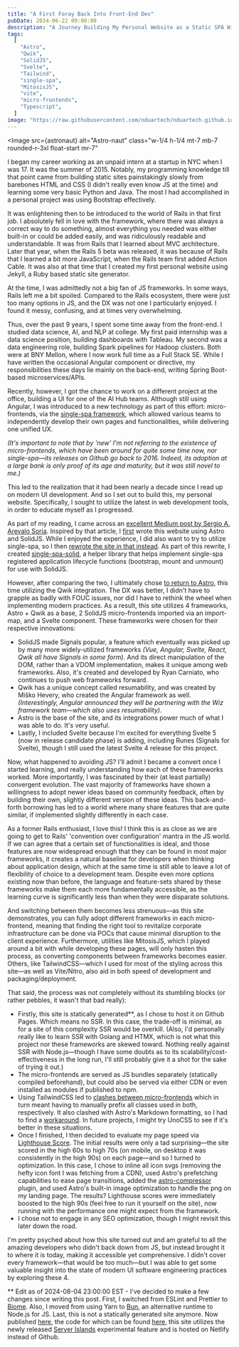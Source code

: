 ```yaml
---
title: "A First Foray Back Into Front-End Dev"
pubDate: 2024-06-22 09:00:00
description: "A Journey Building My Personal Website as a Static SPA With Micro-Frontends"
tags:
  [
    "Astro",
    "Qwik",
    "SolidJS",
    "Svelte",
    "Tailwind",
    "single-spa",
    "MitosisJS",
    "vite",
    "micro-frontends",
    "Typescript",
  ]
image: "https://raw.githubusercontent.com/nduartech/nduartech.github.io/master/packages/host/src/assets/astronaut.png"
---
```



<Image
  src={astronaut}
  alt="Astro-naut"
  class="w-1/4 h-1/4 mt-7 mb-7 rounded-r-3xl float-start mr-7"
></Image>

<div class="reset-tw">
I began my career working as an unpaid intern at a startup in NYC when I was 17. It was the summer of 2015. Notably, my programming knowledge till that point came from building static sites painstakingly slowly from barebones HTML and CSS (I didn't really even know JS at the time) and learning some very basic Python and Java. The most I had accomplished in a personal project was using Bootstrap effectively.

It was enlightening then to be introduced to the world of Rails in that first job. I absolutely fell in love with the framework, where there was always a correct way to do something, almost everything you needed was either built-in or could be added easily, and was ridiculously readable and understandable. It was from Rails that I learned about MVC architecture. Later that year, when the Rails 5 beta was released, it was because of Rails that I learned a bit more JavaScript, when the Rails team first added Action Cable. It was also at that time that I created my first personal website using Jekyll, a Ruby based static site generator.

At the time, I was admittedly not a big fan of JS frameworks. In some ways, Rails left me a bit spoiled. Compared to the Rails ecosystem, there were just too many options in JS, and the DX was not one I particularly enjoyed. I found it messy, confusing, and at times very overwhelming.

Thus, over the past 9 years, I spent some time away from the front-end. I studied data science, AI, and NLP at college. My first paid internship was a data science position, building dashboards with Tableau. My second was a data engineering role, building Spark pipelines for Hadoop clusters. Both were at BNY Mellon, where I now work full time as a Full Stack SE. While I have written the occasional Angular component or directive, my responsibilities these days lie mainly on the back-end, writing Spring Boot-based microservices/APIs.

Recently, however, I got the chance to work on a different project at the office, building a UI for one of the AI Hub teams. Although still using Angular, I was introduced to a new technology as part of this effort: micro-frontends, via the [single-spa framework](https://single-spa.js.org/), which allowed various teams to independently develop their own pages and functionalities, while delivering one unified UX.

_(It's important to note that by 'new' I'm not referring to the existence of micro-frontends, which have been around for quite some time now, nor single-spa—its releases on Github go back to 2016. Indeed, its adoption at a large bank is only proof of its age and maturity, but it was still novel to me.)_

This led to the realization that it had been nearly a decade since I read up on modern UI development. And so I set out to build this, my personal website. Specifically, I sought to utilize the latest in web development tools, in order to educate myself as I progressed.

As part of my reading, I came across an [excellent Medium post by Sergio A. Arevalo Soria](https://medium.com/@sergio.a.soria/setting-up-micro-frontends-with-astro-and-ecma-script-modules-137340d2c520). Inspired by that article, I [first](https://github.com/nduartech/monorepo-v1) wrote this website using Astro and SolidJS. While I enjoyed the experience, I did also want to try to utilize single-spa, so I then [rewrote the site in that instead](https://github.com/nduartech/nduartech.github.io/tree/single-spa). As part of this rewrite, I created [single-spa-solid](https://github.com/nduartech/single-spa-solid), a helper library that helps implement single-spa registered application lifecycle functions (bootstrap, mount and unmount) for use with SolidJS.

However, after comparing the two, I ultimately chose [to return to Astro](https://github.com/nduartech/nduartech.github.io/tree/master), this time utilizing the Qwik integration. The DX was better, I didn't have to grapple as badly with FOUC issues, nor did I have to rethink the wheel when implementing modern practices. As a result, this site utilizes 4 frameworks, Astro + Qwik as a base, 2 SolidJS micro-frontends imported via an import-map, and a Svelte component. These frameworks were chosen for their respective innovations:

- SolidJS made Signals popular, a feature which eventually was picked up by many more widely-utilized frameworks <i>(Vue, Angular, Svelte, React, Qwik all have Signals in some form)</i>. And its direct manipulation of the DOM, rather than a VDOM implementation, makes it unique among web frameworks. Also, it's created and developed by Ryan Carniato, who continues to push web frameworks forward.
- Qwik has a unique concept called resumability, and was created by Miško Hevery, who created the Angular framework as well. <i>(Interestingly, Angular announced they will be partnering with the Wiz framework team—which also uses resumability)</i>.
- Astro is the base of the site, and its integrations power much of what I was able to do. It's very useful.
- Lastly, I included Svelte because I'm excited for everything Svelte 5 (now in release candidate phase) is adding, including Runes (Signals for Svelte), though I still used the latest Svelte 4 release for this project.

Now, what happened to avoiding JS? I'll admit I became a convert once I started learning, and really understanding how each of these frameworks worked. More importantly, I was fascinated by their (at least partially) convergent evolution. The vast majority of frameworks have shown a willingness to adopt newer ideas based on community feedback, often by building their own, slightly different version of these ideas. This back-and-forth borrowing has led to a world where many share features that are quite similar, if implemented slightly differently in each case.

As a former Rails enthusiast, I love this! I think this is as close as we are going to get to Rails' 'convention over configuration' mantra in the JS world. If we can agree that a certain set of functionalities is ideal, and those features are now widespread enough that they can be found in most major frameworks, it creates a natural baseline for developers when thinking about application design, which at the same time is still able to leave a lot of flexibility of choice to a development team. Despite even more options existing now than before, the language and feature-sets shared by these frameworks make them each more fundamentally accessible, as the learning curve is significantly less than when they were disparate solutions.

And switching between them becomes less strenuous—as this site demonstrates, you can fully adopt different frameworks in each micro-frontend, meaning that finding the right tool to revitalize corporate infrastructure can be done via POCs that cause minimal disruption to the client experience. Furthermore, utilities like MitosisJS, which I played around a bit with while developing these pages, will only hasten this process, as converting components between frameworks becomes easier. Others, like TailwindCSS—which I used for most of the styling across this site—as well as Vite/Nitro, also aid in both speed of development and packaging/deployment.

That said, the process was not completely without its stumbling blocks (or rather pebbles, it wasn't that bad really):

- Firstly, this site is statically generated**, as I chose to host it on Github Pages. Which means no SSR. In this case, the trade-off is minimal, as for a site of this complexity SSR would be overkill. (Also, I'd personally really like to learn SSR with Golang and HTMX, which is not what this project nor these frameworks are skewed toward. Nothing really against SSR with Node.js—though I have some doubts as to its scalability/cost-effectiveness in the long run, I'll still probably give it a shot for the sake of trying it out.)
- The micro-frontends are served as JS bundles separately (statically compiled beforehand), but could also be served via either CDN or even installed as modules if published to npm.
- Using TailwindCSS led to [clashes between micro-frontends](https://github.com/tailwindlabs/tailwindcss/discussions/6829) which in turn meant having to manually prefix all classes used in both, respectively. It also clashed with Astro's Markdown formatting, so I had to find a [workaround](https://www.swyx.io/tailwind-unreset). In future projects, I might try UnoCSS to see if it's better in these situations.
- Once I finished, I then decided to evaluate my page speed via [Lighthouse Score](https://pagespeed.web.dev/). The initial results were only a tad surprising—the site scored in the high 60s to high 70s (on mobile, on desktop it was consistently in the high 90s) on each page—and so I turned to optimization. In this case, I chose to inline all icon svgs (removing the hefty icon font I was fetching from a CDN), used Astro's prefetching capabilities to ease page transitions, added the [astro-compressor](https://github.com/sondr3/astro-compressor) plugin, and used Astro's built-in image optimization to handle the png on my landing page. The results? Lighthouse scores were immediately boosted to the high 90s (feel free to run it yourself on the site), now running with the performance one might expect from the framework.
- I chose not to engage in any SEO optimization, though I might revisit this later down the road.

I'm pretty psyched about how this site turned out and am grateful to all the amazing developers who didn't back down from JS, but instead brought it to where it is today, making it accessible yet comprehensive. I didn't cover every framework—that would be too much—but I was able to get some valuable insight into the state of modern UI software engineering practices by exploring these 4.

** Edit as of 2024-08-04 23:00:00 EST - I've decided to make a few changes since writing this post. First, I switched from ESLint and Prettier to [Biome](https://biomejs.dev/). Also, I moved from using Yarn to [Bun](https://bun.sh/), an alternative runtime to Node.js for JS. Last, this is not a statically generated site anymore. Now published [here](https://nathanld.netlify.app/), the code for which can be found [here](https://github.com/nduartech/personalWebsite/tree/netlifyAndServerIslands), this site utilizes the newly released [Server Islands](https://astro.build/blog/future-of-astro-server-islands/) experimental feature and is hosted on Netlify instead of Github.
</div>
